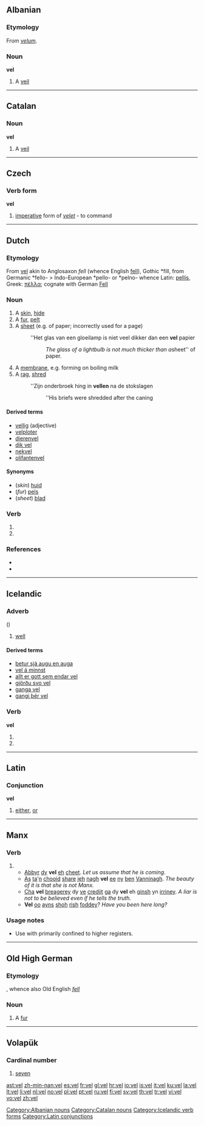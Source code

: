 {{also|-vel|vél|vėl|veļ|Appendix:ISO 639-3 language codes}}
==Albanian==

===Etymology===
From {{etyl|la|sq}} ''[[velum]]''.

===Noun===
'''vel''' {{m}}

# A [[veil]]

[[Category:Albanian nouns]]

----

==Catalan==

===Noun===
'''vel''' {{m}}

# A [[veil]]

[[Category:Catalan nouns]]

----

==Czech==

===Verb form===
'''vel'''

# [[imperative]] form of ''[[velet]]'' - to command

----

==Dutch==

===Etymology===
From {{etyl|dum|nl}} [[vel]] akin to Anglosaxon ''fell'' (whence English [[fell]]), Gothic *fill, from Germanic *fello- > Indo-European *pello- or *pelno- whence Latin: [[pellis]], Greek: [[πέλλα]]; cognate with German [[Fell]]

===Noun===
{{nl-noun|vellen|velletje|g=n}}

# A [[skin]], [[hide]]
# A [[fur]], [[pelt]]
# A [[sheet]] (e.g. of paper; incorrectly used for a page)
#: ''Het glas van een gloeilamp is niet veel dikker dan een '''vel''' papier
#:: ''The glass of a lightbulb is not much thicker than a ''sheet'' of paper.
# A [[membrane]], e.g. forming on boiling milk
# A [[rag]], [[shred]]
#: ''Zijn onderbroek hing in '''vellen''' na de stokslagen
#:: ''His briefs were shredded after the caning

====Derived terms====
* [[vellig]] (adjective)
* [[velploter]] {{m}}
* [[dierenvel]] {{n}}
* [[dik vel]] {{n}}
* [[nekvel]] {{n}}
* [[olifantenvel]] {{n}}

====Synonyms====
* (''skin'') [[huid]]
* (''fur'') [[pels]]
* (''sheet'') [[blad]] {{n}}

===Verb===
{{infl|nl}}

# {{nl-verb-form|p=1|n=sg|t=pres|m=ind|vellen}}
# {{nl-verb-form|m=imp|vellen}}

===References===
* {{R:Koenen}}
* {{R:Frank}}

----

==Icelandic==

===Adverb===
{{is-adv|betur|best}} ({{term|háttaratviksorð||adverb of manner|lang=is}})

# [[well]]

====Derived terms====
* [[betur sjá augu en auga]]
* [[vel á minnst]]
* [[allt er gott sem endar vel]]
* [[gjörðu svo vel]]
* [[ganga vel]]
* [[gangi þér vel]]

===Verb===
'''vel'''

# {{form of|first person singular present indicative|velja|lang=is}}
# {{form of|imperative singular|velja|lang=is}}

[[Category:Icelandic verb forms]]

----

==Latin==

===Conjunction===
'''vel'''

# [[either]], [[or]]

[[Category:Latin conjunctions]]

----

==Manx==

===Verb===
{{infl|gv|verb form}}

# {{form of|present dependent form|bee|lang=gv}}
#* [[abbyr|Abbyr]] [[dy]] '''vel''' [[eh]] [[çheet]]. ''Let us assume that he is coming.''
#* [[As]] [[ta]]'[[yn|n]] [[cooid|chooid]] [[share]] [[jeh]] [[nagh]] '''vel''' [[ee]] [[ny]] [[ben]] [[Manninagh|Vanninagh]]. ''The beauty of it is that she is not Manx.''
#* [[cha|Cha]] '''vel''' [[breagerey]] dy [[ve]] [[credjit]] [[ga]] dy '''vel''' eh [[ginsh]] yn [[firriney|irriney]]. ''A liar is not to be believed even if he tells the truth.''
#* '''Vel''' [[oo]] [[ayns]] [[shoh]] [[rish]] [[foddey]]? ''Have you been here long?''

===Usage notes===
* Use with {{term|cha|lang=gv}} primarily confined to higher registers.

----

==Old High German==

===Etymology===
{{proto|Germanic|fellam|lang=goh}}, whence also Old English ''[[fell]]''

===Noun===
{{goh-noun|g=n}}

# A [[fur]]

----

==Volapük==
{{cardinalbox|vo|6|7|8|mäl|jöl}}

===Cardinal number===
{{infl|vo|numeral}}

# {{cardinal|lang=vo}} [[seven]]

[[ast:vel]]
[[zh-min-nan:vel]]
[[es:vel]]
[[fr:vel]]
[[gl:vel]]
[[hr:vel]]
[[io:vel]]
[[is:vel]]
[[it:vel]]
[[ku:vel]]
[[la:vel]]
[[lt:vel]]
[[li:vel]]
[[nl:vel]]
[[no:vel]]
[[pl:vel]]
[[pt:vel]]
[[ru:vel]]
[[fi:vel]]
[[sv:vel]]
[[th:vel]]
[[tr:vel]]
[[vi:vel]]
[[vo:vel]]
[[zh:vel]]